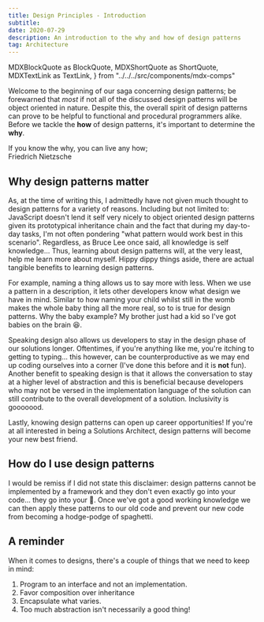 ```yaml
---
title: Design Principles - Introduction
subtitle:
date: 2020-07-29
description: An introduction to the why and how of design patterns
tag: Architecture
---
```


  MDXBlockQuote as BlockQuote,
  MDXShortQuote as ShortQuote,
  MDXTextLink as TextLink,
} from "../../../src/components/mdx-comps"

Welcome to the beginning of our saga concerning design patterns; be forewarned
that _most_ if not all of the discussed design patterns will be object oriented in nature. Despite this, the
overall spirit of design patterns can prove to be helpful to functional and procedural programmers alike.
Before we tackle the **how** of design patterns, it's important to determine the **why**.

<ShortQuote>
  If you know the why, you can live any how; <br /> Friedrich Nietzsche
</ShortQuote>

## Why design patterns matter

As, at the time of writing this, I admittedly have not given much thought to design patterns for a variety of reasons.
Including but not limited to: JavaScript doesn't lend it self very nicely to object oriented design patterns given
its prototypical inheritance chain and the fact that during my day-to-day tasks, I'm not often pondering
"what pattern would work best in this scenario". Regardless, as Bruce Lee once said, all knowledge is self knowledge...
Thus, learning about design patterns will, at the very least, help me learn more about myself. Hippy dippy things aside,
there are actual tangible benefits to learning design patterns.

For example, naming a thing allows us to say more with less. When we use a pattern in a description, it
lets other developers know what design we have in mind. Similar to how naming your child whilst still in the womb
makes the whole baby thing all the more real, so to is true for design patterns.
Why the baby example? My brother just had a kid so I've got babies on the brain 😆.

Speaking design also allows us developers to stay in the design phase of our solutions longer. Oftentimes, if you're anything
like me, you're itching to getting to typing... this however, can be counterproductive as we may end up
coding ourselves into a corner (I've done this before and it is **not** fun). Another benefit to speaking design
is that it allows the conversation to stay at a higher level of abstraction and this is beneficial because developers
who may not be versed in the implementation language of the solution can still contribute to the overall development
of a solution. Inclusivity is gooooood.

Lastly, knowing design patterns can open up career opportunities! If you're at all interested in
being a Solutions Architect, design patterns will become your new best friend.

## How do I use design patterns

I would be remiss if I did not state this disclaimer: design patterns cannot be implemented by a framework
and they don't even exactly go into your code... they go into your 🧠. Once we've got a good working knowledge
we can then apply these patterns to our old code and prevent our new code from becoming a hodge-podge of spaghetti.

## A reminder

When it comes to designs, there's a couple of things that we need to keep in mind:

1. Program to an interface and not an implementation.
2. Favor composition over inheritance
3. Encapsulate what varies.
4. Too much abstraction isn't necessarily a good thing!
